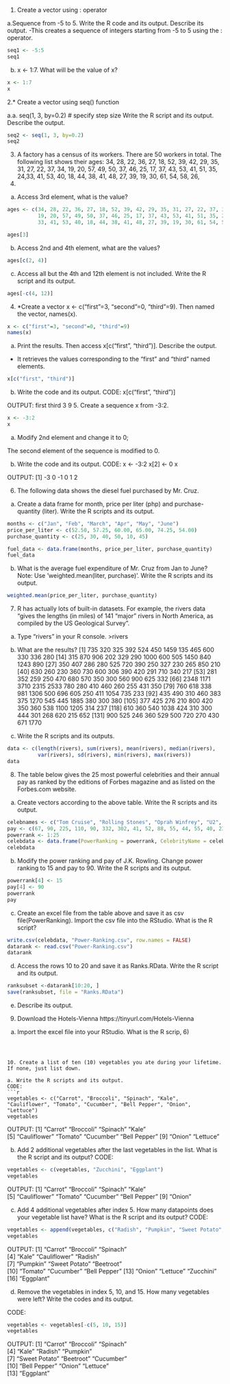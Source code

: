 1. Create a vector using : operator

a.Sequence from -5 to 5. Write the R code and its output.
Describe its output.
-This creates a sequence of integers starting from -5 to 5 using the : operator.
```r
seq1 <- -5:5
seq1

```
b. x <- 1:7. What will be the value of x?
```r
x <- 1:7
x

```
2.* Create a vector using seq() function

a.a. seq(1, 3, by=0.2) # specify step size
Write the R script and its output. Describe the output.
```r
seq2 <- seq(1, 3, by=0.2)
seq2

```
3. A factory has a census of its workers. There are 50 workers in total. The following
list shows their ages: 34, 28, 22, 36, 27, 18, 52, 39, 42, 29, 35, 31, 27,
22, 37, 34, 19, 20, 57, 49, 50, 37, 46, 25, 17, 37, 43, 53, 41, 51, 35,
24,33, 41, 53, 40, 18, 44, 38, 41, 48, 27, 39, 19, 30, 61, 54, 58, 26,
18.

a. Access 3rd element, what is the value?
```r
ages <- c(34, 28, 22, 36, 27, 18, 52, 39, 42, 29, 35, 31, 27, 22, 37, 34, 
          19, 20, 57, 49, 50, 37, 46, 25, 17, 37, 43, 53, 41, 51, 35, 24, 
          33, 41, 53, 40, 18, 44, 38, 41, 48, 27, 39, 19, 30, 61, 54, 58, 26, 18)

ages[3]

```
b. Access 2nd and 4th element, what are the values?
```r
ages[c(2, 4)]

```
c. Access all but the 4th and 12th element is not
included. Write the R script and its output.
```r
ages[-c(4, 12)]

```
4. *Create a vector x <- c("first"=3, "second"=0, "third"=9). Then named the
vector, names(x).
```r
x <- c("first"=3, "second"=0, "third"=9)
names(x)

```
a. Print the results. Then access x[c("first", "third")].
Describe the output.
- It retrieves the values corresponding to the "first" and "third" named elements.
```r
x[c("first", "third")]

```
b. Write the code and its output.
CODE:
x[c("first", "third")]

OUTPUT:
first third 
    3     9 
5. Create a sequence x from -3:2.
```r
x <- -3:2
x
```
a. Modify 2nd element and change it to 0;

The second element of the sequence is modified to 0.

b. Write the code and its output.
CODE:
x <- -3:2
x[2] <- 0
x

OUTPUT:
[1] -3  0 -1  0  1  2

6. The following data shows the diesel fuel purchased by Mr. Cruz.

a. Create a data frame for month, price per liter (php)
and purchase-quantity (liter). Write the R scripts and
its output.
```r
months <- c("Jan", "Feb", "March", "Apr", "May", "June")
price_per_liter <- c(52.50, 57.25, 60.00, 65.00, 74.25, 54.00)
purchase_quantity <- c(25, 30, 40, 50, 10, 45)

fuel_data <- data.frame(months, price_per_liter, purchase_quantity)
fuel_data

```
b. What is the average fuel expenditure of Mr. Cruz from
Jan to June? Note: Use ‘weighted.mean(liter,
purchase)‘. Write the R scripts and its output.
```r
weighted.mean(price_per_liter, purchase_quantity)

```
7. R has actually lots of built-in datasets. For example, the rivers data “gives the lengths
(in miles) of 141 “major” rivers in North America, as compiled by the US Geological
Survey”.

a. Type “rivers” in your R console.
>rivers

b. What are the results?
[1]  735  320  325  392  524  450 1459  135  465  600  330  336  280
 [14]  315  870  906  202  329  290 1000  600  505 1450  840 1243  890
 [27]  350  407  286  280  525  720  390  250  327  230  265  850  210
 [40]  630  260  230  360  730  600  306  390  420  291  710  340  217
 [53]  281  352  259  250  470  680  570  350  300  560  900  625  332
 [66] 2348 1171 3710 2315 2533  780  280  410  460  260  255  431  350
 [79]  760  618  338  981 1306  500  696  605  250  411 1054  735  233
 [92]  435  490  310  460  383  375 1270  545  445 1885  380  300  380
[105]  377  425  276  210  800  420  350  360  538 1100 1205  314  237
[118]  610  360  540 1038  424  310  300  444  301  268  620  215  652
[131]  900  525  246  360  529  500  720  270  430  671 1770

c. Write the R scripts and its outputs.
```r
data <- c(length(rivers), sum(rivers), mean(rivers), median(rivers), 
          var(rivers), sd(rivers), min(rivers), max(rivers))
data

```
8. The table below gives the 25 most powerful celebrities and their annual pay as ranked
by the editions of Forbes magazine and as listed on the Forbes.com website.

a. Create vectors according to the above table.
Write the R scripts and its output.
```r
celebnames <- c("Tom Cruise", "Rolling Stones", "Oprah Winfrey", "U2", "Tiger Woods", "Steven Spielberg", "Howard Stern", "50 Cent", "Cast of the Sopranos", "Dan Brown", "Bruce Springsteen",  "Donald Trump", "Muhammad Ali", "Paul McCartney", "George Lucas", "Elton John","David Letterman", "Phil Mickelson", "J.K Rowling","Brad Pitt","Peter Jackson","Dr. Phil McGraw", "Jay Lenon", "Celine Dion", "Kobe Bryant")
pay <- c(67, 90, 225, 110, 90, 332, 302, 41, 52, 88, 55, 44, 55, 40, 233, 34, 40, 47, 75, 25, 39, 45, 32, 40, 31)
powerrank <- 1:25
celebdata <- data.frame(PowerRanking = powerrank, CelebrityName = celebnames, Pay = pay)
celebdata
```
b. Modify the power ranking and pay of J.K. Rowling.
Change power ranking to 15 and pay to 90. Write the
R scripts and its output.
```r
powerrank[4] <- 15
pay[4] <- 90
powerrank
pay
```
c. Create an excel file from the table above and save it
as csv file(PowerRanking). Import the csv file into
the RStudio. What is the R script?
```r
write.csv(celebdata, "Power-Ranking.csv", row.names = FALSE)
datarank <- read.csv("Power-Ranking.csv")
datarank

```


d. Access the rows 10 to 20 and save it as Ranks.RData.
Write the R script and its output.
```r
ranksubset <-datarank[10:20, ]
save(ranksubset, file = "Ranks.RData")
```

e. Describe its output.

9. Download the Hotels-Vienna https://tinyurl.com/Hotels-Vienna

a. Import the excel file into your RStudio.
What is the R scrip, 6)
```



10. Create a list of ten (10) vegetables you ate during your lifetime. If none, just list down.

a. Write the R scripts and its output.
CODE:
```r
vegetables <- c("Carrot", "Broccoli", "Spinach", "Kale", "Cauliflower", "Tomato", "Cucumber", "Bell Pepper", "Onion", "Lettuce")
vegetables
```
OUTPUT:
 [1] "Carrot"      "Broccoli"    "Spinach"     "Kale"       
 [5] "Cauliflower" "Tomato"      "Cucumber"    "Bell Pepper"
 [9] "Onion"       "Lettuce"  
 
 b. Add 2 additional vegetables after the last vegetables
in the list. What is the R script and its output?
CODE:
```r
vegetables <- c(vegetables, "Zucchini", "Eggplant")
vegetables

```
OUTPUT:
[1] "Carrot"      "Broccoli"    "Spinach"     "Kale"       
 [5] "Cauliflower" "Tomato"      "Cucumber"    "Bell Pepper"
 [9] "Onion"   
 
 c. Add 4 additional vegetables after index 5. How many
datapoints does your vegetable list have? What is the
R script and its output?
CODE:
```r
vegetables <- append(vegetables, c("Radish", "Pumpkin", "Sweet Potato", "Beetroot"), after = 5)
vegetables
```
OUTPUT:
[1] "Carrot"       "Broccoli"     "Spinach"     
 [4] "Kale"         "Cauliflower"  "Radish"      
 [7] "Pumpkin"      "Sweet Potato" "Beetroot"    
[10] "Tomato"       "Cucumber"     "Bell Pepper" 
[13] "Onion"        "Lettuce"      "Zucchini"    
[16] "Eggplant"   

d. Remove the vegetables in index 5, 10, and 15. How
many vegetables were left? Write the codes and its
output.

CODE:
```r
vegetables <- vegetables[-c(5, 10, 15)]
vegetables

```
OUTPUT:
 [1] "Carrot"       "Broccoli"     "Spinach"     
 [4] "Kale"         "Radish"       "Pumpkin"     
 [7] "Sweet Potato" "Beetroot"     "Cucumber"    
[10] "Bell Pepper"  "Onion"        "Lettuce"     
[13] "Eggplant"   
























